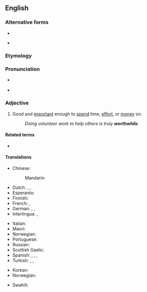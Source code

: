 {{also|worth while}}
==English==

===Alternative forms===
* {{l|en|worth while}}
* {{l|en|worthwile}} {{qualifier|archaic}}

===Etymology===
{{compound|en|worth|while}}

===Pronunciation===
* {{a|UK|in accents with the [[wine-whine merger]]}} {{IPA|/wɜː(ɹ)θˈwaɪl/|lang=en}}
* {{a|UK|in accents without the merger}} {{IPA|/wɜː(ɹ)θˈʍaɪl/|lang=en}}

===Adjective===
{{en-adj}}

# Good and [[important]] enough to [[spend]] time, [[effort]], or [[money]] on.
#: ''Doing volunteer work to help others is truly '''worthwhile'''.''

====Related terms====
* {{l|en|worth one’s while}}

====Translations====
{{trans-top|good and important enough to spend time, effort, or money on}}
* Chinese:
*: Mandarin: {{t|cmn|值得做的|sc=Hani}}
* Dutch: {{t|nl|de moeite lonend}}, {{t|nl|de moeite waard}}, {{t+|nl|waardevol}}
* Esperanto: {{t+|eo|inda}}
* Finnish: {{t|fi|vaivan arvoinen}}
* French: {{t|fr|de valeur}}, {{t|fr|valant la peine}}
* German: {{t+|de|lohnend}}, {{t+|de|wertvoll}}, {{t+|de|sinnvoll}}
* Interlingua: {{t|ia|de valor}}, {{t|ia|que vale le pena}}
{{trans-mid}}
* Italian: {{t|it|che vale la pena}}
* Maori: {{t|mi|whaihua}}
* Norwegian: {{t|no|umaken verd}}
* Portuguese: {{t+|pt|vantajoso}}
* Russian: {{t+|ru|сто́ящий}}
* Scottish Gaelic: {{t|gd|fiach}}
* Spanish: {{t|es|de valor}}, {{t|es|que vale la pena}}, {{t|es|que merece la pena}}, {{t|es|[[que compensa]] el esfuerzo}}
* Turkish: {{t+|tr|değer}}, {{t+|tr|faydalı}}, {{t+|tr|yararlı}}
{{trans-bottom}}

{{checktrans-top}}
* Korean: {{t-check|ko|값지다|sc=Hang}}
* Norwegian: {{t-check|no|verdifull}}
{{trans-mid}}
* Swahili: {{t+check|sw|dhamana}}
{{trans-bottom}}